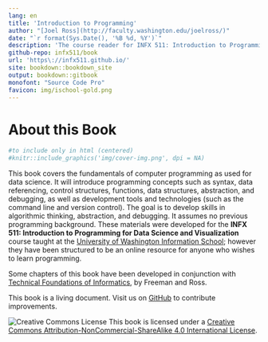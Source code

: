 ```yaml
---
lang: en
title: 'Introduction to Programming'
author: "[Joel Ross](http://faculty.washington.edu/joelross/)"
date: "`r format(Sys.Date(), '%B %d, %Y')`"
description: 'The course reader for INFX 511: Introduction to Programming for Information and Data Science.'
github-repo: infx511/book
url: 'https\://infx511.github.io/'
site: bookdown::bookdown_site
output: bookdown::gitbook
monofont: "Source Code Pro"
favicon: img/ischool-gold.png
---
```


# About this Book {-}

```r
#to include only in html (centered)
#knitr::include_graphics('img/cover-img.png', dpi = NA)
```

<!-- ![](img/cover-img.png) -->

This book covers the fundamentals of computer programming as used for data science.
It will introduce programming concepts such as syntax, data referencing, control structures, functions, data structures, abstraction, and debugging, as well as development tools and technologies (such as the command line and version control). The goal is to develop skills in algorithmic thinking, abstraction, and debugging. It assumes no previous programming background. These materials were developed for the **INFX 511: Introduction to Programming for Data Science and Visualization** course taught at the [University of Washington Information School](https://ischool.uw.edu/); however they have been structured to be an online resource for anyone who wishes to learn programming.

Some chapters of this book have been developed in conjunction with [Technical Foundations of Informatics](https://info201.github.io/), by Freeman and Ross.

<!-- TODO: Include previous course offerings? -->

<!-- TODO: Include author contact info? -->
<p class="alert alert-warning">This book is a living document. Visit us on [GitHub](https://github.com/infx511/book) to contribute improvements.</p>

![Creative Commons License](img/index/by-nc-sa.png)
This book is licensed under a [Creative Commons Attribution-NonCommercial-ShareAlike 4.0 International License](http://creativecommons.org/licenses/by-nc-sa/4.0/).
